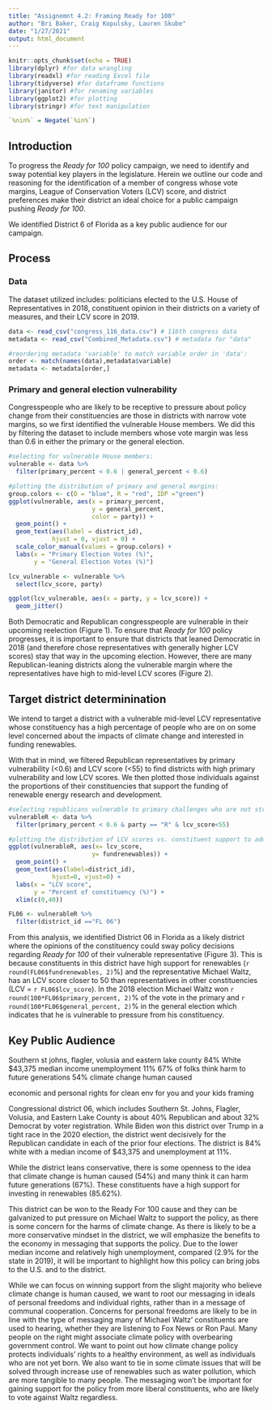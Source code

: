 ```yaml
---
title: "Assignemnt 4.2: Framing Ready for 100"
author: "Bri Baker, Craig Kopulsky, Lauren Skube"
date: "1/27/2021"
output: html_document
---
```


```r
knitr::opts_chunk$set(echo = TRUE)
library(dplyr) #for data wrangling
library(readxl) #for reading Excel file
library(tidyverse) #for dataframe functions
library(janitor) #for renaming variables
library(ggplot2) #for plotting
library(stringr) #for text manipulation

`%nin%` = Negate(`%in%`)
```

## Introduction

To progress the *Ready for 100* policy campaign, we need to identify and sway potential key players in the legislature. Herein we outline our code and reasoning for the identification of a member of congress whose vote margins, League of Conservation Voters (LCV) score, and district preferences make their district an ideal choice for a public campaign pushing *Ready for 100*. 

We identified District 6 of Florida as a key public audience for our campaign. 


## Process


### Data

The dataset utilized includes: politicians elected to the U.S. House of Representatives in 2018, constituent opinion in their districts on a variety of measures, and their LCV score in 2019.

```r

data <- read_csv("congress_116_data.csv") # 116th congress data
metadata <- read_csv("Combined_Metadata.csv") # metadata for "data"

#reordering metadata 'variable' to match variable order in 'data':
order <- match(names(data),metadata$variable)
metadata <- metadata[order,]

```

### Primary and general election vulnerability

Congresspeople who are likely to be receptive to pressure about policy change from their constituencies are those in districts with narrow vote margins, so we first identified the vulnerable House members. We did this by filtering the dataset to include members whose vote margin was less than 0.6 in either the primary or the general election.

```r

#selecting for vulnerable House members:
vulnerable <- data %>%
  filter(primary_percent < 0.6 | general_percent < 0.6)

#plotting the distribution of primary and general margins:
group.colors <- c(D = "blue", R = "red", IDP ="green")
ggplot(vulnerable, aes(x = primary_percent, 
                       y = general_percent,
                       color = party)) + 
  geom_point() +
  geom_text(aes(label = district_id),
            hjust = 0, vjust = 0) +
  scale_color_manual(values = group.colors) + 
  labs(x = "Primary Election Votes (%)",
       y = "General Election Votes (%)")


```

```r

lcv_vulnerable <- vulnerable %>% 
  select(lcv_score, party) 

ggplot(lcv_vulnerable, aes(x = party, y = lcv_score)) +
  geom_jitter()
```


Both Democratic and Republican congresspeople are vulnerable in their upcoming reelection (Figure 1). To ensure that *Ready for 100* policy progresses, it is important to ensure that districts that leaned Democratic in 2018 (and therefore chose representatives with generally higher LCV scores) stay that way in the upcoming election. However, there are many Republican-leaning districts along the vulnerable margin where the representatives have high to mid-level LCV scores (Figure 2).

## Target district determinination

We intend to target a district with a vulnerable mid-level LCV representative whose constituency has a high percentage of people who are on on some level concerned about the impacts of climate change and interested in funding renewables.

With that in mind, we filtered Republican representatives by primary vulnerability (<0.6) and LCV score (<55) to find districts with high primary vulnerability and low LCV scores. We then plotted those individuals against the proportions of their constituencies that support the funding of renewable energy research and development.


```r
#selecting republicans vulnerable to primary challenges who are not strongest possible environmentalists:
vulnerableR <- data %>%
  filter(primary_percent < 0.6 & party == "R" & lcv_score<55)

#plotting the distribution of LCV scores vs. constituent support to address climate:
ggplot(vulnerableR, aes(x= lcv_score, 
                       y= fundrenewables)) + 
  geom_point() +
  geom_text(aes(label=district_id),
            hjust=0, vjust=0) +
  labs(x = "LCV score",
       y = "Percent of constituency (%)") +
  xlim(c(0,40))

```
```r
FL06 <- vulnerableR %>% 
  filter(district_id =="FL 06")
```



From this analysis, we identified District 06 in Florida as a likely district where the opinions of the constituency could sway policy decisions regarding *Ready for 100* of their vulnerable representative (Figure 3). This is because constituents in this district have high support for renewables (`r round(FL06$fundrenewables, 2)`%) and the representative Michael Waltz, has an LCV score closer to 50 than representatives in other constituencies (LCV = `r FL06$lcv_score`). In the 2018 election Michael Waltz won `r round(100*FL06$primary_percent, 2)`% of the vote in the primary and `r round(100*FL06$general_percent, 2)`% in the general election which indicates that he is vulnerable to pressure from his constituency.


## Key Public Audience

Southern st johns, flagler, volusia and eastern lake county
84% White
$43,375 median income
unemployment 11%
67% of folks think harm to future generations
54% climate change human caused

economic and personal rights for clean env for you and your kids framing


Congressional district 06, which includes Southern St. Johns, Flagler, Volusia, and Eastern Lake County is about 40% Republican and about 32% Democrat by voter registration. While Biden won this district over Trump in a tight race in the 2020 election, the district went decisively for the Republican candidate in each of the prior four elections. The district is 84% white with a median income of $43,375 and unemployment at 11%.

While the district leans conservative, there is some openness to the idea that climate change is human caused (54%) and many think it can harm future generations (67%). These constituents have a high support for investing in renewables (85.62%).

This district can be won to the Ready For 100 cause and they can be galvanized to put pressure on Michael Waltz to support the policy, as there is some concern for the harms of climate change. As there is likely to be a more conservative mindset in the district, we will emphasize the benefits to the economy in messaging that supports the policy. Due to the lower median income and relatively high unemployment, compared (2.9% for the state in 2019), it will be important to highlight how this policy can bring jobs to the U.S. and to the district.

While we can focus on winning support from the slight majority who believe climate change is human caused, we want to root our messaging in ideals of personal freedoms and individual rights, rather than in a message of communal cooperation. Concerns for personal freedoms are likely to be in line with the type of messaging many of Michael Waltz’ constituents are used to hearing, whether they are listening to Fox News or Ron Paul. Many people on the right might associate climate policy with overbearing government control. We want to point out how climate change policy protects individuals’ rights to a healthy environment, as well as individuals who are not yet born. We also want to tie in some climate issues that will be solved through increase use of renewables such as water pollution, which are more tangible to many people. The messaging won’t be important for gaining support for the policy from more liberal constituents, who are likely to vote against Waltz regardless.


